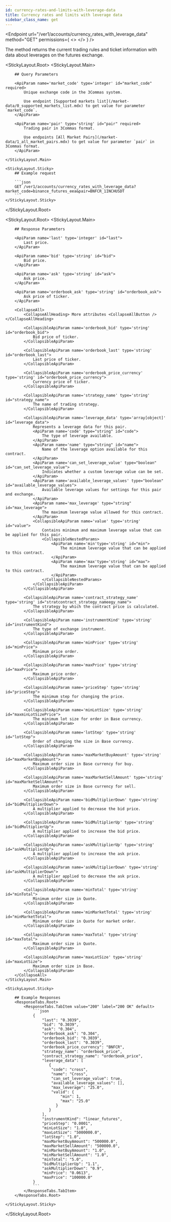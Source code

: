 ```yaml
---
id: currency-rates-and-limits-with-leverage-data
title: Currency rates and limits with leverage data
sidebar_class_name: get
---
```



<Endpoint
    url="/ver1/accounts/currency_rates_with_leverage_data"
    method="GET"
    permissions={
        <>
            <Permission title="Permission" description="NONE" />
            <Permission title="Security" description="NONE" />
        </>
    }
/>

The method returns the current trading rules and ticket information with data about leverages on the futures exchange.

<StickyLayout.Root>
    <StickyLayout.Main>

        ## Query Parameters

        <ApiParam name='market_code' type='integer' id="market_code" required>
            Unique exchange code in the 3Commas system.

            Use endpoint [Supported markets list](/market-data/0_supported_markets_list.mdx) to get value for parameter `market_code`.
        </ApiParam>

        <ApiParam name='pair' type='string' id="pair" required>
            Trading pair in 3Commas format.

            Use endpoints [All Market Pairs](/market-data/1_all_market_pairs.mdx) to get value for parameter `pair` in 3Commas format.
        </ApiParam>

    </StickyLayout.Main>

    <StickyLayout.Sticky>
        ## Example request

        ```json
        GET /ver1/accounts/currency_rates_with_leverage_data?market_code=binance_futures_eea&pair=BNFCR_1INCHUSDT
        ```
    </StickyLayout.Sticky>
</StickyLayout.Root>

<StickyLayout.Root>
    <StickyLayout.Main>

        ## Response Parameters

        <ApiParam name='last' type='integer' id="last">
            Last price.
        </ApiParam>

        <ApiParam name='bid' type='string' id="bid">
            Bid price.
        </ApiParam>

        <ApiParam name='ask' type='string' id="ask">
            Ask price.
        </ApiParam>

        <ApiParam name='orderbook_ask' type='string' id="orderbook_ask">
            Ask price of ticker.
        </ApiParam>

        <CollapseAll>
            <CollapseAllHeading> More attributes <CollapseAllButton /> </CollapseAllHeading>

            <CollapsibleApiParam name='orderbook_bid' type='string' id="orderbook_bid">
                Bid price of ticker.
            </CollapsibleApiParam>

            <CollapsibleApiParam name='orderbook_last' type='string' id="orderbook_last">
                Last price of ticker.
            </CollapsibleApiParam>

            <CollapsibleApiParam name='orderbook_price_currency' type='string' id="orderbook_price_currency">
                Currency price of ticker.
            </CollapsibleApiParam>

            <CollapsibleApiParam name='strategy_name' type='string' id="strategy_name">
                The name of trading strategy.
            </CollapsibleApiParam>

            <CollapsibleApiParam name='leverage_data' type='array[object]' id="leverage_data">
                Represents a leverage data for this pair.
                <ApiParam name='code' type="string" id="code">
                    The type of leverage available.
                </ApiParam>
                <ApiParam name='name' type="string" id="name">
                    Name of the leverage option available for this contract.
                </ApiParam>
                <ApiParam name='can_set_leverage_value' type="boolean" id="can_set_leverage_value">
                    Indicates whether a custom leverage value can be set.
                </ApiParam>
                <ApiParam name='available_leverage_values' type="boolean" id="available_leverage_values">
                    Available leverage values for settings for this pair and exchange.
                </ApiParam>
                <ApiParam name='max_leverage' type="string" id="max_leverage">
                    The maximum leverage value allowed for this contract.
                </ApiParam>
                <CollapsibleApiParam name='value' type='string' id="value">
                    Contains minimum and maximum leverage value that can be applied for this pair.
                    <CollapsibleNestedParams>
                        <ApiParam name='min'type='string' id="min">
                            The minimum leverage value that can be applied to this contract.
                        </ApiParam>
                        <ApiParam name='max'type='string' id="max">
                            The maximum leverage value that can be applied to this contract.
                        </ApiParam>
                    </CollapsibleNestedParams>
                </CollapsibleApiParam>
            </CollapsibleApiParam>

            <CollapsibleApiParam name='contract_strategy_name' type='string' id="stratcontract_strategy_nameegy_name">
                The strategy by which the contract price is calculated.
            </CollapsibleApiParam>

            <CollapsibleApiParam name='instrumentKind' type='string' id="instrumentKind">
                The type of exchange instrument.
            </CollapsibleApiParam>

            <CollapsibleApiParam name='minPrice' type='string' id="minPrice">
                Minimum price order.
            </CollapsibleApiParam>

            <CollapsibleApiParam name='maxPrice' type='string' id="maxPrice">
                Maximum price order.
            </CollapsibleApiParam>

            <CollapsibleApiParam name='priceStep' type='string' id="priceStep">
                The minimum step for changing the price.
            </CollapsibleApiParam>

            <CollapsibleApiParam name='minLotSize' type='string' id="maxminLotSizePrice">
                The minimum lot size for order in Base currency.
            </CollapsibleApiParam>

            <CollapsibleApiParam name='lotStep' type='string' id="lotStep">
                Order of changing the size in Base currency.
            </CollapsibleApiParam>

            <CollapsibleApiParam name='maxMarketBuyAmount' type='string' id="maxMarketBuyAmount">
                Maximum order size in Base currency for buy.
            </CollapsibleApiParam>

            <CollapsibleApiParam name='maxMarketSellAmount' type='string' id="maxMarketSellAmount">
                Maximum order size in Base currency for sell.
            </CollapsibleApiParam>

            <CollapsibleApiParam name='bidMultiplierDown' type='string' id="bidMultiplierDown">
                A multiplier applied to decrease the bid price.
            </CollapsibleApiParam>

            <CollapsibleApiParam name='bidMultiplierUp' type='string' id="bidMultiplierUp">
                A multiplier applied to increase the bid price.
            </CollapsibleApiParam>

            <CollapsibleApiParam name='askMultiplierUp' type='string' id="askMultiplierUp">
                A multiplier applied to increase the ask price.
            </CollapsibleApiParam>

            <CollapsibleApiParam name='askMultiplierDown' type='string' id="askMultiplierDown">
                A multiplier applied to decrease the ask price.
            </CollapsibleApiParam>

            <CollapsibleApiParam name='minTotal' type='string' id="minTotal">
                Minimum order size in Quote.
            </CollapsibleApiParam>

            <CollapsibleApiParam name='minMarketTotal' type='string' id="minMarketTotal">
                Minimum order size in Quote for market order.
            </CollapsibleApiParam>

            <CollapsibleApiParam name='maxTotal' type='string' id="maxTotal">
                Maximum order size in Quote.
            </CollapsibleApiParam>

            <CollapsibleApiParam name='maxLotSize' type='string' id="maxLotSize">
                Maximum order size in Base.
            </CollapsibleApiParam>
        </CollapseAll>
    </StickyLayout.Main>

    <StickyLayout.Sticky>

        ## Example Responses
        <ResponseTabs.Root>
            <ResponseTabs.TabItem value="200" label="200 OK" default>
                ```json
                {
                    "last": "0.3039",
                    "bid": "0.3039",
                    "ask": "0.304",
                    "orderbook_ask": "0.304",
                    "orderbook_bid": "0.3039",
                    "orderbook_last": "0.3039",
                    "orderbook_price_currency": "BNFCR",
                    "strategy_name": "orderbook_price",
                    "contract_strategy_name": "orderbook_price",
                    "leverage_data": [
                       {
                        "code": "cross",
                        "name": "Cross",
                        "can_set_leverage_value": true,
                        "available_leverage_values": [],
                        "max_leverage": "25.0",
                        "valid": {
                            "min": 1,
                            "max": "25.0"
                          }
                       }
                    ],
                    "instrumentKind": "linear_futures",
                    "priceStep": "0.0001",
                    "minLotSize": "1.0",
                    "maxLotSize": "5000000.0",
                    "lotStep": "1.0",
                    "maxMarketBuyAmount": "500000.0",
                    "maxMarketSellAmount": "500000.0",
                    "minMarketBuyAmount": "1.0",
                    "minMarketSellAmount": "1.0",
                    "minTotal": "5.0",
                    "bidMultiplierUp": "1.1",
                    "askMultiplierDown": "0.9",
                    "minPrice": "0.0613",
                    "maxPrice": "100000.0"
                }
                ```
            </ResponseTabs.TabItem>
        </ResponseTabs.Root>

    </StickyLayout.Sticky>
</StickyLayout.Root>
